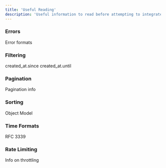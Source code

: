 ```yaml
---
title: 'Useful Reading'
description: 'Useful information to read before attempting to integrate with the API'
---
```


### Errors

Error formats

### Filtering

created_at.since
created_at.until

### Pagination

Pagination info

### Sorting

Object Model

### Time Formats

RFC 3339

### Rate Limiting

Info on throttling
